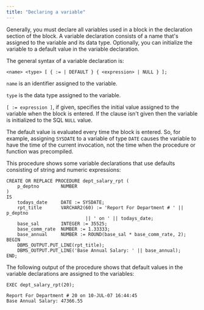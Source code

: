 ```yaml
---
title: "Declaring a variable"
---
```


<div id="declaring_a_variable" class="registered_link"></div>

Generally, you must declare all variables used in a block in the declaration section of the block. A variable declaration consists of a name that's assigned to the variable and its data type. Optionally, you can initialize the variable to a default value in the variable declaration.

The general syntax of a variable declaration is:

```text
<name> <type> [ { := | DEFAULT } { <expression> | NULL } ];
```

`name` is an identifier assigned to the variable.

`type` is the data type assigned to the variable.

`[ := expression ]`, if given, specifies the initial value assigned to the variable when the block is entered. If the clause isn't given then the variable is initialized to the SQL `NULL` value.

The default value is evaluated every time the block is entered. So, for example, assigning `SYSDATE` to a variable of type `DATE` causes the variable to have the time of the current invocation, not the time when the procedure or function was precompiled.

This procedure shows some variable declarations that use defaults consisting of string and numeric expressions:

```text
CREATE OR REPLACE PROCEDURE dept_salary_rpt (
    p_deptno        NUMBER
)
IS
    todays_date     DATE := SYSDATE;
    rpt_title       VARCHAR2(60) := 'Report For Department # ' || p_deptno
                             || ' on ' || todays_date;
    base_sal        INTEGER := 35525;
    base_comm_rate  NUMBER := 1.33333;
    base_annual     NUMBER := ROUND(base_sal * base_comm_rate, 2);
BEGIN
    DBMS_OUTPUT.PUT_LINE(rpt_title);
    DBMS_OUTPUT.PUT_LINE('Base Annual Salary: ' || base_annual);
END;
```

The following output of the procedure shows that default values in the variable declarations are assigned to the variables:

```text
EXEC dept_salary_rpt(20);

Report For Department # 20 on 10-JUL-07 16:44:45
Base Annual Salary: 47366.55
```
